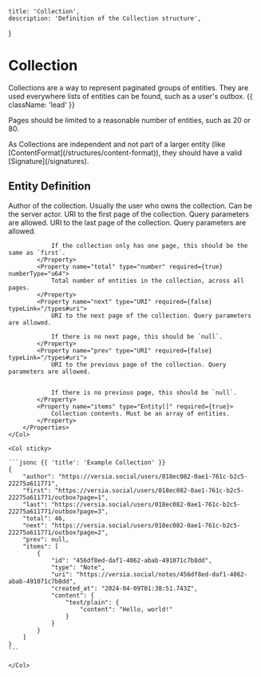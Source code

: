     title: 'Collection',
    description: 'Definition of the Collection structure',
}

# Collection

Collections are a way to represent paginated groups of entities. They are used everywhere lists of entities can be found, such as a user's outbox. {{ className: 'lead' }}

Pages should be limited to a reasonable number of entities, such as 20 or 80.

<Note>
    As Collections are independent and not part of a larger entity (like [ContentFormat](/structures/content-format)), they should have a valid [Signature](/signatures).
</Note>

## Entity Definition

<Row>
    <Col>
        <Properties>
            <Property name="author" type="URI" required={true} typeLink="/types#uri">
                Author of the collection. Usually the user who owns the collection. Can be the server actor.
            </Property>
            <Property name="first" type="URI" required={true} typeLink="/types#uri">
                URI to the first page of the collection. Query parameters are allowed.
            </Property>
            <Property name="last" type="URI" required={true} typeLink="/types#uri">
                URI to the last page of the collection. Query parameters are allowed.
                
                If the collection only has one page, this should be the same as `first`.
            </Property>
            <Property name="total" type="number" required={true} numberType="u64">
                Total number of entities in the collection, across all pages.
            </Property>
            <Property name="next" type="URI" required={false} typeLink="/types#uri">
                URI to the next page of the collection. Query parameters are allowed.
                
                If there is no next page, this should be `null`.
            </Property>
            <Property name="prev" type="URI" required={false} typeLink="/types#uri">
                URI to the previous page of the collection. Query parameters are allowed.
                
                
                If there is no previous page, this should be `null`.
            </Property>
            <Property name="items" type="Entity[]" required={true}>
                Collection contents. Must be an array of entities.
            </Property>
        </Properties>
    </Col>

    <Col sticky>

    ```jsonc {{ 'title': 'Example Collection' }}
    {
        "author": "https://versia.social/users/018ec082-0ae1-761c-b2c5-22275a611771",
        "first": "https://versia.social/users/018ec082-0ae1-761c-b2c5-22275a611771/outbox?page=1",
        "last": "https://versia.social/users/018ec082-0ae1-761c-b2c5-22275a611771/outbox?page=3",
        "total": 46,
        "next": "https://versia.social/users/018ec082-0ae1-761c-b2c5-22275a611771/outbox?page=2",
        "prev": null,
        "items": [
            {
                "id": "456df8ed-daf1-4062-abab-491071c7b8dd",
                "type": "Note",
                "uri": "https://versia.social/notes/456df8ed-daf1-4062-abab-491071c7b8dd",
                "created_at": "2024-04-09T01:38:51.743Z",
                "content": {
                    "text/plain": {
                        "content": "Hello, world!"
                    }
                }
            }
        ]
    }
    ```

    </Col>
</Row>
